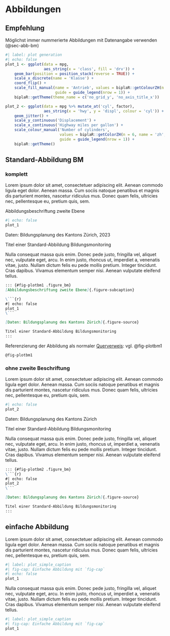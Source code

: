 # Abbildungen

:::{.callout-note}
## Empfehlung

Möglichst immer nummerierte Abbildungen mit Datenangabe verwenden (@sec-abb-bm)
:::

```r
#| label: plot generation
#| echo: false
plot_1 <- ggplot(data = mpg,
                 aes_string(x = 'class', fill = 'drv')) +
    geom_bar(position = position_stack(reverse = TRUE)) +
    scale_x_discrete(name = 'Klasse') +
    coord_flip() +
    scale_fill_manual(name = 'Antrieb', values = biplaR::getColourZH(n = 3, name = 'zh', with_zh_blue = F),
                      guide = guide_legend(nrow = 1)) +
    biplaR::getTheme(theme_name = c('no_grid_y', 'no_axis_title_x'))

plot_2 <- ggplot(data = mpg %>% mutate_at('cyl', factor),
                 aes_string(x = 'hwy', y = 'displ', colour = 'cyl')) +
    geom_jitter() +
    scale_y_continuous('Displacement') +
    scale_x_continuous('Highway miles per gallon') +
    scale_colour_manual('Number of cylinders', 
                        values = biplaR::getColorZH(n = 6, name = 'zh', with_zh_blue = F)[c(3,2,5,6)],
                        guide = guide_legend(nrow = 1)) +
    biplaR::getTheme()
```

## Standard-Abbildung BM {#sec-abb-bm}

### komplett

Lorem ipsum dolor sit amet, consectetuer adipiscing elit. Aenean commodo ligula eget dolor. Aenean massa. Cum sociis natoque penatibus et magnis dis parturient montes, nascetur ridiculus mus. Donec quam felis, ultricies nec, pellentesque eu, pretium quis, sem.

::: {#fig-plotbm1 .figure_bm}
[Abbildungsbeschriftung zweite Ebene]{.figure-subcaption}

```r
#| echo: false
plot_1
```

[Daten: Bildungsplanung des Kantons Zürich, 2023]{.figure-source}

Titel einer Standard-Abbildung Bildungsmonitoring
:::

Nulla consequat massa quis enim. Donec pede justo, fringilla vel, aliquet nec, vulputate eget, arcu. In enim justo, rhoncus ut, imperdiet a, venenatis vitae, justo. Nullam dictum felis eu pede mollis pretium. Integer tincidunt. Cras dapibus. Vivamus elementum semper nisi. Aenean vulputate eleifend tellus.

```md
::: {#fig-plotbm1 .figure_bm}
[Abbildungsbeschriftung zweite Ebene]{.figure-subcaption}

\```{r}
#| echo: false
plot_1
\```

[Daten: Bildungsplanung des Kantons Zürich]{.figure-source}

Titel einer Standard-Abbildung Bildungsmonitoring
:::

```

Referenzierung der Abbildung als normaler [Querverweis](#sec-references-internal): vgl. @fig-plotbm1

```md
@fig-plotbm1
```

### ohne zweite Beschriftung

Lorem ipsum dolor sit amet, consectetuer adipiscing elit. Aenean commodo ligula eget dolor. Aenean massa. Cum sociis natoque penatibus et magnis dis parturient montes, nascetur ridiculus mus. Donec quam felis, ultricies nec, pellentesque eu, pretium quis, sem.

::: {#fig-plotbm2 .figure_bm}
```r
#| echo: false
plot_2
```

[Daten: Bildungsplanung des Kantons Zürich]{.figure-source}

Titel einer Standard-Abbildung Bildungsmonitoring
:::

Nulla consequat massa quis enim. Donec pede justo, fringilla vel, aliquet nec, vulputate eget, arcu. In enim justo, rhoncus ut, imperdiet a, venenatis vitae, justo. Nullam dictum felis eu pede mollis pretium. Integer tincidunt. Cras dapibus. Vivamus elementum semper nisi. Aenean vulputate eleifend tellus.

```md
::: {#fig-plotbm2 .figure_bm}
\```{r}
#| echo: false
plot_2
\```

[Daten: Bildungsplanung des Kantons Zürich]{.figure-source}

Titel einer Standard-Abbildung Bildungsmonitoring
:::

```

## einfache Abbildung

Lorem ipsum dolor sit amet, consectetuer adipiscing elit. Aenean commodo ligula eget dolor. Aenean massa. Cum sociis natoque penatibus et magnis dis parturient montes, nascetur ridiculus mus. Donec quam felis, ultricies nec, pellentesque eu, pretium quis, sem.

```r
#| label: plot_simple_caption
#| fig-cap: Einfache Abbildung mit `fig-cap`
#| echo: false
plot_1
```

Nulla consequat massa quis enim. Donec pede justo, fringilla vel, aliquet nec, vulputate eget, arcu. In enim justo, rhoncus ut, imperdiet a, venenatis vitae, justo. Nullam dictum felis eu pede mollis pretium. Integer tincidunt. Cras dapibus. Vivamus elementum semper nisi. Aenean vulputate eleifend tellus.

```r
#| label: plot_simple_caption
#| fig-cap: Einfache Abbildung mit `fig-cap`
plot_1
```

